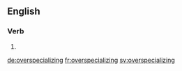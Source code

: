 ==English==

===Verb===
{{head|en|present participle}}

# {{present participle of|overspecialize|lang=en|nocat=1}}

[[de:overspecializing]]
[[fr:overspecializing]]
[[sv:overspecializing]]